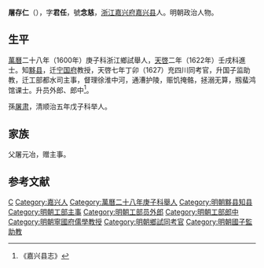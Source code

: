 '''屠存仁'''（{{bd|1585年||1642年||}}），字'''君任'''，號'''念慈'''，[[浙江|浙江]][[嘉兴府|嘉兴府]][[嘉兴县|嘉兴县]]人。明朝政治人物。

==生平==
[[萬曆|萬曆]]二十八年（1600年）庚子科浙江鄉試舉人，[[天啓|天啓]]二年（1622年）壬戌科進士。知[[黟县|黟县]]，迁[[宁国府|宁国府]]教授，天啓七年丁卯（1627）充四川同考官，升国子监助教，迁工部都水司主事，督理徐淮中河，通漕护陵，赈饥掩骼，拯溺无算，剏蜚鸿馆课士。升员外郎、郎中<ref>《嘉兴县志》</ref>。

孫[[屠肃|屠肃]]，清顺治五年戊子科举人。

== 家族 ==
父屠元冶，赠主事。

==参考文献==
{{reflist}}

{{天啓二年壬戌科殿試金榜}}

{{Authority control}}

{{DEFAULTSORT:}}
[[Category:屠姓|C]]
[[Category:嘉兴人|Category:嘉兴人]]
[[Category:萬曆二十八年庚子科舉人|Category:萬曆二十八年庚子科舉人]]
[[Category:明朝黟县知县|Category:明朝黟县知县]]
[[Category:明朝工部主事|Category:明朝工部主事]]
[[Category:明朝工部员外郎|Category:明朝工部员外郎]]
[[Category:明朝工部郎中|Category:明朝工部郎中]]
[[Category:明朝寧國府儒學教授|Category:明朝寧國府儒學教授]]
[[Category:明朝鄉試同考官|Category:明朝鄉試同考官]]
[[Category:明朝國子監助教|Category:明朝國子監助教]]


{{明朝官员小作品}}